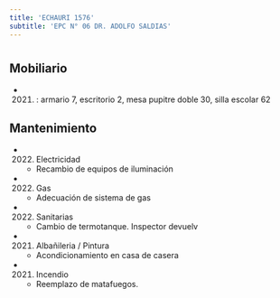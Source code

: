 ```yaml
---
title: 'ECHAURI 1576'
subtitle: 'EPC N° 06 DR. ADOLFO SALDIAS'
---
```


#


## Mobiliario

*  (2021) : armario 7, escritorio 2, mesa pupitre doble 30, silla escolar 62 





## Mantenimiento

*  (2022) Electricidad 
    + Recambio de equipos de iluminación

*  (2022) Gas 
    + Adecuación de sistema de gas

*  (2022) Sanitarias 
    + Cambio de termotanque. Inspector devuelv

*  (2021) Albañileria / Pintura 
    + Acondicionamiento en casa de casera

*  (2021) Incendio 
    + Reemplazo de matafuegos.



